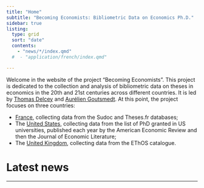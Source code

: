```yaml
---
title: "Home"
subtitle: "Becoming Economists: Bibliometric Data on Economics Ph.D."
sidebar: true
listing: 
  type: grid
  sort: "date"
  contents: 
    - "news/*/index.qmd"
  #  - "application/french/index.qmd"

---
```


Welcome in the website of the project "Becoming Economists". This project is dedicated to the collection and analysis of bibliometric data on theses in economics in the 20th and 21st centuries across different countries. It is led by [Thomas Delcey](https://thomasdelcey.com/) and [Aurélien Goutsmedt](https://aurelien-goutsmedt.com/). At this point, the project focuses on three countries:

  - [France](./documentation/french/), collecting data from the Sudoc and Theses.fr databases;
  - The [United States](./documentation/US/), collecting data from the list of PhD granted in US universities, published each year by the American Economic Review and then the Journal of Economic Literature;
  - The [United Kingdom](./documentation/UK), collecting data from the EThOS catalogue.

# Latest news

---
